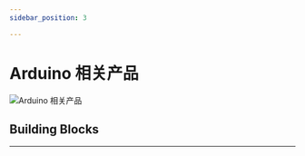 ```yaml
---
sidebar_position: 3

---
```







# Arduino 相关产品

![Arduino 相关产品](https://wiki-media-ef.oss-cn-hongkong.aliyuncs.com/docs/arduino/images/arduino-wiki.png)

## Building Blocks
---

<cardbox>
  <card
    href="./building-blocks/nezhaa-inventors-kit/"
    title="哪吒A科学套装"
    description="小小科学家(Starter Kit)套件是ELECFREAKS团队出品的micro:bit入门套件。
ElecFreaks Micro：bit 小小科学家专为那些学习电路和编程知识的人们而设计。 该套件提供了一些基本的电子元件，如LED，按钮，蜂鸣器，温度传感器，舵机和电机等。 Micro：bit小小科学家套件可以帮助您进入一个美好的电子世界。"
    img={'https://wiki-media-ef.oss-cn-hongkong.aliyuncs.com/docs/arduino/building-blocks/nezhaa-inventors-kit/images/36-in-1-nezhaa-inventors-kit-icon.png'}
  />
</cardbox>

